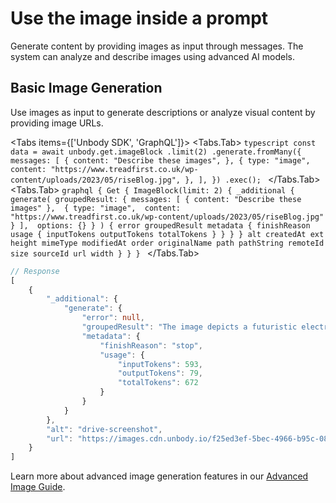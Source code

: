 
# Use the image inside a prompt

Generate content by providing images as input through messages. The system can analyze and describe images using advanced AI models.

## Basic Image Generation
Use images as input to generate descriptions or analyze visual content by providing image URLs.

<Tabs items={['Unbody SDK', 'GraphQL']}>
  <Tabs.Tab>
    ```typescript
    const data = await unbody.get.imageBlock
        .limit(2)
        .generate.fromMany({
            messages: [
                {
                    content: "Describe these images",
                },
                {
                    type: "image",
                    content: "https://www.treadfirst.co.uk/wp-content/uploads/2023/05/riseBlog.jpg",
                },
            ],
        })
        .exec();
    ```
  </Tabs.Tab>
  <Tabs.Tab>
    ```graphql
    {
      Get {
        ImageBlock(limit: 2) {
          _additional {
            generate(
              groupedResult: {
                messages: [
                  {
                    content: "Describe these images"
                  }, 
                  {
                    type: "image", 
                    content: "https://www.treadfirst.co.uk/wp-content/uploads/2023/05/riseBlog.jpg"
                  }
                ], 
                options: {}
              }
            ) {
              error
              groupedResult
              metadata {
                finishReason
                usage {
                  inputTokens
                  outputTokens
                  totalTokens
                }
              }
            }
          }
          alt
          createdAt
          ext
          height
          mimeType
          modifiedAt
          order
          originalName
          path
          pathString
          remoteId
          size
          sourceId
          url
          width
        }
      }
    }
    ```
  </Tabs.Tab>
</Tabs>

```typescript
// Response
[
    {
        "_additional": {
            "generate": {
                "error": null,
                "groupedResult": "The image depicts a futuristic electric car being charged at a charging station. The scene is set during twilight, with a vivid gradient sky transitioning from teal to orange. The car has sleek, modern lines, and the charging station has illuminated displays. A glowing line of electricity shows the connection between the charger and the car, emphasizing the electric charging process. The overall atmosphere is high-tech and futuristic.",
                "metadata": {
                    "finishReason": "stop",
                    "usage": {
                        "inputTokens": 593,
                        "outputTokens": 79,
                        "totalTokens": 672
                    }
                }
            }
        },
        "alt": "drive-screenshot",
        "url": "https://images.cdn.unbody.io/f25ed3ef-5bec-4966-b95c-08be28c9b473/image/4aee60c9-74da-583a-9545-ae13ac05a1b0.png"
    }
]
```
Learn more about advanced image generation features in our  [Advanced Image Guide](/guides/advanced-prompting).